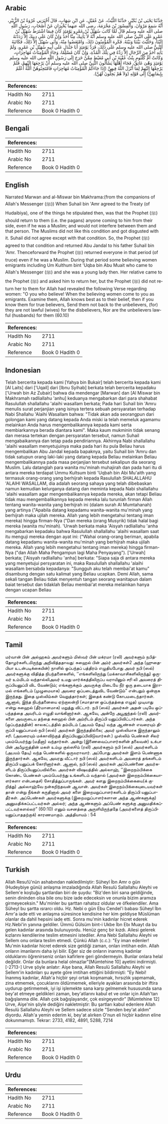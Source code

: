 ## Arabic


<div dir="rtl" lang="ar" style={{fontSize:'larger',backgroundColor:'#f8f9fa',padding:20}}>
حَدَّثَنَا يَحْيَى بْنُ بُكَيْرٍ، حَدَّثَنَا اللَّيْثُ، عَنْ عُقَيْلٍ، عَنِ ابْنِ شِهَابٍ، قَالَ أَخْبَرَنِي عُرْوَةُ بْنُ الزُّبَيْرِ، أَنَّهُ سَمِعَ مَرْوَانَ، وَالْمِسْوَرَ بْنَ مَخْرَمَةَ، رضى الله عنهما يُخْبِرَانِ عَنْ أَصْحَابِ، رَسُولِ اللَّهِ صلى الله عليه وسلم قَالَ لَمَّا كَاتَبَ سُهَيْلُ بْنُ عَمْرٍو يَوْمَئِذٍ كَانَ فِيمَا اشْتَرَطَ سُهَيْلُ بْنُ عَمْرٍو عَلَى النَّبِيِّ صلى الله عليه وسلم أَنَّهُ لاَ يَأْتِيكَ مِنَّا أَحَدٌ وَإِنْ كَانَ عَلَى دِينِكَ إِلاَّ رَدَدْتَهُ إِلَيْنَا، وَخَلَّيْتَ بَيْنَنَا وَبَيْنَهُ‏.‏ فَكَرِهَ الْمُؤْمِنُونَ ذَلِكَ، وَامْتَعَضُوا مِنْهُ، وَأَبَى سُهَيْلٌ إِلاَّ ذَلِكَ، فَكَاتَبَهُ النَّبِيُّ صلى الله عليه وسلم عَلَى ذَلِكَ، فَرَدَّ يَوْمَئِذٍ أَبَا جَنْدَلٍ عَلَى أَبِيهِ سُهَيْلِ بْنِ عَمْرٍو، وَلَمْ يَأْتِهِ أَحَدٌ مِنَ الرِّجَالِ إِلاَّ رَدَّهُ فِي تِلْكَ الْمُدَّةِ، وَإِنْ كَانَ مُسْلِمًا، وَجَاءَ الْمُؤْمِنَاتُ مُهَاجِرَاتٍ، وَكَانَتْ أُمُّ كُلْثُومٍ بِنْتُ عُقْبَةَ بْنِ أَبِي مُعَيْطٍ مِمَّنْ خَرَجَ إِلَى رَسُولِ اللَّهِ صلى الله عليه وسلم يَوْمَئِذٍ وَهْىَ عَاتِقٌ، فَجَاءَ أَهْلُهَا يَسْأَلُونَ النَّبِيَّ صلى الله عليه وسلم أَنْ يَرْجِعَهَا إِلَيْهِمْ، فَلَمْ يَرْجِعْهَا إِلَيْهِمْ لِمَا أَنْزَلَ اللَّهُ فِيهِنَّ ‏(‏إِذَا جَاءَكُمُ الْمُؤْمِنَاتُ مُهَاجِرَاتٍ فَامْتَحِنُوهُنَّ اللَّهُ أَعْلَمُ بِإِيمَانِهِنَّ‏)‏ إِلَى قَوْلِهِ ‏(‏وَلاَ هُمْ يَحِلُّونَ لَهُنَّ‏)‏‏.‏
</div>
<div style={{backgroundColor:'#f8f9fa',padding:20, marginBottom: 10}}><table> <thead> <tr> <th>References:</th> <th></th> </tr> </thead> <tbody><tr><td>Hadith No</td><td>2711</td></tr><tr><td>Arabic No</td><td>2711</td></tr><tr><td>Reference</td><td>Book 0 Hadith 0</td></tr></tbody></table></div>

## Bengali


<div dir="ltr" lang="bn" style={{fontSize:'larger',backgroundColor:'#f8f9fa',padding:20}}>

</div>
<div style={{backgroundColor:'#f8f9fa',padding:20, marginBottom: 10}}><table> <thead> <tr> <th>References:</th> <th></th> </tr> </thead> <tbody><tr><td>Hadith No</td><td>2711</td></tr><tr><td>Arabic No</td><td>2711</td></tr><tr><td>Reference</td><td>Book 0 Hadith 0</td></tr></tbody></table></div>

## English


<div dir="ltr" lang="en" style={{fontSize:'larger',backgroundColor:'#f8f9fa',padding:20}}>
Narrated Marwan and al-Miswar bin Makhrama:(from the companions of Allah's Messenger (ﷺ)) When Suhail bin 'Amr agreed to the Treaty (of Hudaibiya), one of the things he stipulated then, was that the Prophet (ﷺ) should return to them (i.e. the pagans) anyone coming to him from their side, even if he was a Muslim; and would not interfere between them and that person. The Muslims did not like this condition and got disgusted with it. Suhail did not agree except with that condition. So, the Prophet (ﷺ) agreed to that condition and returned Abu Jandal to his father Suhail bin 'Amr. Thenceforward the Prophet (ﷺ) returned everyone in that period (of truce) even if he was a Muslim. During that period some believing women emigrants including Um Kulthum bint 'Uqba bin Abu Muait who came to Allah's Messenger (ﷺ) and she was a young lady then. Her relative came to the Prophet (ﷺ) and asked him to return her, but the Prophet (ﷺ) did not return her to them for Allah had revealed the following Verse regarding women: "O you who believe! When the believing women come to you as emigrants. Examine them, Allah knows best as to their belief, then if you know them for true believers, Send them not back to the unbelievers, (for) they are not lawful (wives) for the disbelievers, Nor are the unbelievers lawful (husbands) for them (60.10)
</div>
<div style={{backgroundColor:'#f8f9fa',padding:20, marginBottom: 10}}><table> <thead> <tr> <th>References:</th> <th></th> </tr> </thead> <tbody><tr><td>Hadith No</td><td>2711</td></tr><tr><td>Arabic No</td><td>2711</td></tr><tr><td>Reference</td><td>Book 0 Hadith 0</td></tr></tbody></table></div>

## Indonesian


<div dir="ltr" lang="id" style={{fontSize:'larger',backgroundColor:'#f8f9fa',padding:20}}>
Telah bercerita kepada kami [Yahya bin Bukair] telah bercerita kepada kami [Al Laits] dari ['Uqail] dari [Ibnu Syihab] berkata telah bercerita kepadaku ['Urwah bin Az Zubair] bahwa dia mendengar [Marwan] dan [Al Miswar bin Makhramah radliallahu 'anhu] keduanya mengabarkan dari para shahabat Rasulullah shallallahu 'alaihi wasallam berkata; Pada hari Suhail bin 'Amru menulis surat perjanjian yang isinya tertera sebuah persyaratan terhadap Nabi Shallahu 'Alaihi Wasallam bahwa: "Tidak akan ada seorangpun dari golongan kami yang datang kepada Anda miski ia telah memeluk agamamu melainkan Anda harus mengembalikannya kepada kami serta membiarkannya berada diantara kami". Maka kaum mukminin tidak senang dan merasa tertekan dengan persyaratan tersebut, namun Suhail mengabaikannya dan tetap pada pendiriannya. Akhirnya Nabi shallallahu 'alaihi wasallam menyetujuinya maka pada hari itu pula Beliau harus mengembalikan Abu Jandal kepada bapaknya, yaitu Suhail bin 'Amru dan tidak satupun orang laki-laki yang datang kepada Beliau melainkan Beliau mengembalikannya pada masa perjanjian tersebut sekalipun dia seorang Muslim. Lalu datanglah para wanita mu'minah muhajirah dan pada hari itu di antara mereka terdapat Ummu Kultsum binti 'Uqbah bin Abi Mu'aith yang termasuk orang-orang yang berhijrah kepada Rasulullah SHALALLAHU 'ALAIHI WASALLAM, dia adalah seorang sahaya yang telah dibebaskan namun kemudian kelurganya datang dan meminta kepada Nabi shallallahu 'alaihi wasallam agar mengembalikannya kepada mereka, akan tetapi Beliau tidak mau mengembalikannya kepada mereka lalu turunlah firman Allah tentang wanita-wanita yang berhijrah ini (dalam surah Al Mumtahanah) yang artinya ("Apabila datang kepadamu wanita-wanita mu'minah yang berhijrah maka ujilah mereka. Allah yang lebih mengetahui tentang iman mereka) hingga firman-Nya ("Dan mereka (orang Musyrik) tidak halal bagi mereka (wanita mu'minah). 'Urwah berkata maka 'Aisyah radliallahu 'anha mengabarkan kepadaku bahwa Rasulullah shallallahu 'alaihi wasallam saat itu menguji mereka dengan ayat ini: ("Wahai orang-orang beriman, apabila datang kepadamu wanita-wanita mu'minah yang berhijrah maka ujilah mereka. Allah yang lebih mengetahui tentang iman mereka) hingga firman-Nya ("dan Allah Maha Pengampun lagi Maha Penyayang"). ['Urwah] berkata; ['Aisyah radliallahu 'anha] berkata: "Siapa saja di antara mereka yang menyetujui persyaratan ini, maka Rasulullah shallallahu 'alaihi wasallam bersabda kepadanya: "Sungguh aku telah membai'at kamu" disambung dengan satu kalimat yang Beliau ucapkan. Demi Allah, sama sekali tangan Beliau tidak menyentuh tangan seorang wanitapun dalam baiat tersebut dan tidaklah Beliau membai'at mereka melainkan hanya dengan ucapan Beliau
</div>
<div style={{backgroundColor:'#f8f9fa',padding:20, marginBottom: 10}}><table> <thead> <tr> <th>References:</th> <th></th> </tr> </thead> <tbody><tr><td>Hadith No</td><td>2711</td></tr><tr><td>Arabic No</td><td>2711</td></tr><tr><td>Reference</td><td>Book 0 Hadith 0</td></tr></tbody></table></div>

## Tamil


<div dir="ltr" lang="ta" style={{fontSize:'larger',backgroundColor:'#f8f9fa',padding:20}}>
மர்வான் பின் அல்ஹகம் அவர்களும் மிஸ்வர் பின் மக்ரமா (ரலி) அவர்களும் நபித்தோழர்களிடமிருந்து அறிவித்ததாவது: சுஹைல் பின் அம்ர் அவர்கள்2 அந்த (ஹுதைபியா உடன்படிக்கையின்) நாளில் ஒப்பந்தப் பத்திரம் எழுதியபோது அவர் நபி (ஸல்) அவர்களுக்கு விதித்த நிபந்தனைகளில், ‘‘எங்களிலிருந்து (மக்காவாசிகளிலிருந்து) ஒருவர் உம்மிடம் வந்தால்லிஅவர் உமது மார்க்கத்திலிருப்ப வராயினும் சரி லி அவரைத் திருப்பியனுப்பி விட வேண்டும்; எங்களுக்கும் அவருக்கு மிடையே நீர் ஒரு தடையாக இராமல் எங்களிடம் (முழுமையாக) அவரை ஒப்படைத்துவிட வேண்டும்” என்பதும் ஒன்றாக இருந்தது. இதை முஸ்லிம்கள் வெறுத்தார்கள்; இதைக் கண்டு கோபமடைந்தார்கள். ஆனால், இந்த நிபந்தனையை ஏற்றாலன்றி (சமாதான ஒப்பந்தத்தை எழுத) முடியாது என்று சுஹைல் (தீர்மானமாக) மறுத்து விட்டார். நபி (ஸல்) அவர்கள் அதன் படியே ஒப்பந்தத்தை அவரிடம் எழுதி வாங்கினார்கள். ஆகவே, அன்றே அபூஜந்தல் (ரலி) அவர்களை அவருடைய தந்தை சுஹைல் பின் அம்ரிடம் திருப்பி யனுப்பிவிட்டார்கள். அந்த (ஒப்பந்தத்தின்) காலகட்டத்தில் தம்மிடம் (அபயம் தேடி) வந்த ஆண்கள் எவரையும் திருப்பி யனுப்பாமல் நபி (ஸல்) அவர்கள் இருந்ததில்லை; அவர் முஸ்லிமாக இருந்தாலும் சரி. (அவரையும் மக்காவிற்குத் திருப்பியனுப்பிவிடுவார்கள்.) முஸ்லிம் பெண்கள் சிலர் புலம்பெயர்ந்து (மதீனா) வந்தார்கள். அன்று (இணைவைப்பாளர்களின் தலைவன்) உக்பா பின் அபீமுஐத்தின் மகள் உம்மு குல்ஸூம் (ரலி) அவர்களும் நபி (ஸல்) அவர்களிடம் (அபயம் தேடி) வந்த பெண்களில் ஒருவராவார். அப்போது அவர்கள் இளம் பெண்ணாக இருந்தார்கள். ஆகவே, அவரது வீட்டார் நபி (ஸல்) அவர்களிடம் அவரைத் தங்களிடம் திருப்பி யனுப்பக் கோரினார்கள். ஆனால், நபி (ஸல்) அவர்கள் அப்பெண்ணை அவர்களிடம் திருப்பியனுப்பவில்லை. அவர்கள் விஷயத்தில் அல்லாஹ், ‘‘இறைநம்பிக்கை கொண்ட பெண்கள் புலம்பெயர்ந்து உங்களிடம் வந்தால் (அவர்கள் இறைநம்பிக்கையாளர்களா என்பதைச்) சோதித்துப்பாருங்கள். அவர் களது இறைநம்பிக்கையை(க் குறித்து) அல்லாஹ்வே நன்கறிந்தவன் ஆவான். அவர்கள் இறைநம்பிக்கையுடையவர்கள் தான் என்று நீங்கள் கருதினால் அவர் களை இறைமறுப்பாளர்களிடம் திருப்பி யனுப்பாதீர்கள். அப்பெண்கள் அவர்களுக்கு (இறைமறுப்பாளர்களான அந்த ஆண்களுக்கு) அனுமதிக்கப்பட்டவர்கள் அல்லர்; அந்த ஆண்களும் அப்பெண் களுக்கு அனுமதிக்கப்பட்டவர்களல்லர்” (60:10) எனும் வசனத்தை அருளியிருந்ததே (அவர்களைத் திருப்பியனுப்பாததற்குக்) காரணமாகும். அத்தியாயம் : 54
</div>
<div style={{backgroundColor:'#f8f9fa',padding:20, marginBottom: 10}}><table> <thead> <tr> <th>References:</th> <th></th> </tr> </thead> <tbody><tr><td>Hadith No</td><td>2711</td></tr><tr><td>Arabic No</td><td>2711</td></tr><tr><td>Reference</td><td>Book 0 Hadith 0</td></tr></tbody></table></div>

## Turkish


<div dir="ltr" lang="tr" style={{fontSize:'larger',backgroundColor:'#f8f9fa',padding:20}}>
Allah Resu!ü'nün ashabından nakledilmiştir: Süheyl İbn Amr o gün (Hudeybiye günü) anlaşma imzaladığında Allah Resulü Sallallahu Aleyhi ve Sellem'e koştuğu şartlardan biri de şuydu: "Biz'den biri sana geldiğinde, senin dininden olsa bile onu bize iade edeceksin ve onunla bizim aramıza girmeyeceksin." Mu'minler bu şarttan rahatsız oldular ve öfkelendiler. Ama Süheyl bu şartta ısrarcı oldu. Hz. Nebi o gün Ebu Cendel'i babası Süheyl İbn Amr'a iade etti ve anlaşma süresince kendisine her kim geldiyse Müslüman olanlar da dahil hepsini iade etti. Sonra mu'min kadınlar hicret ederek Hz.Nebi'in yanına geldiler. Ümmü Gülsüm bint-i Ukbe İbn Ebı Muayt da bu gelen kadınlar arasında bulunuyordu. Henüz genç bir kızdı. Ailesi gelerek kızlarını kendilerine teslim etmesini istediler. Ama Nebi Sallallahu Aleyhi ve Sellem onu onlara teslim etmedi. Çünkü Allah (c.c.): "Ey iman edenler! Mu'min kadınlar hicret ederek size geldiği zaman, onları imtihan edin. Allah onların imanlarını daha iyi bilir. Eğer siz de onların inanmış kadınlar olduklarını öğrenirseniz onları kafirlere geri göndermeyin. Bunlar onlara helal değildir. Onlar da bunlara helal olmazlar"[Mümtehine 10] ayetini indirmişti. [-2713-] Urve şöyle anlatır: Aişe bana, Allah Resulü Sallallahu Aleyhi ve Sellem'in kadınları şu ayete göre imtihan ettiğini bildirmişti: "Ey Nebi! İnanmış kadınlar, Allah'a hiçbir şeyi ortak koşmamak, hırsızlık yapmamak, zina etmemek, çocuklarını öldürmemek, elleriyle ayakları arasında bir iftira uydurup getirmemek, iyi işi işlemekte sana karşı gelmemek hususunda sana bey'at etmeye geldikleri zaman, bey'atlarını kabul et ve onlar için Allah'tan bağışlanma dile. Allah çok bağışlayandır, çok esirgeyendir" [Mümtehine 12] Urve, Aişe'nin şöyle dediğini nakletmiştir: Bu şartları kabul edenlere Allah Resulü Sallallahu Aleyhi ve Sellem sadece sözle "Senden bey'at aldım" diyordu. Allah'a yemin ederim ki, bey'at alırken O'nun eli hiçbir kadının eline dokunmamıştı. Tekrar: 2733, 4182, 4891, 5288, 7214
</div>
<div style={{backgroundColor:'#f8f9fa',padding:20, marginBottom: 10}}><table> <thead> <tr> <th>References:</th> <th></th> </tr> </thead> <tbody><tr><td>Hadith No</td><td>2711</td></tr><tr><td>Arabic No</td><td>2711</td></tr><tr><td>Reference</td><td>Book 0 Hadith 0</td></tr></tbody></table></div>

## Urdu


<div dir="rtl" lang="ur" style={{fontSize:'larger',backgroundColor:'#f8f9fa',padding:20}}>

</div>
<div style={{backgroundColor:'#f8f9fa',padding:20, marginBottom: 10}}><table> <thead> <tr> <th>References:</th> <th></th> </tr> </thead> <tbody><tr><td>Hadith No</td><td>2711</td></tr><tr><td>Arabic No</td><td>2711</td></tr><tr><td>Reference</td><td>Book 0 Hadith 0</td></tr></tbody></table></div>